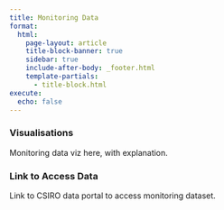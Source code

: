 ```yaml
---
title: Monitoring Data
format: 
  html:
    page-layout: article
    title-block-banner: true
    sidebar: true
    include-after-body: _footer.html
    template-partials: 
      - title-block.html
execute:
  echo: false
---
```


### Visualisations

Monitoring data viz here, with explanation.

### Link to Access Data

Link to CSIRO data portal to access monitoring dataset.

